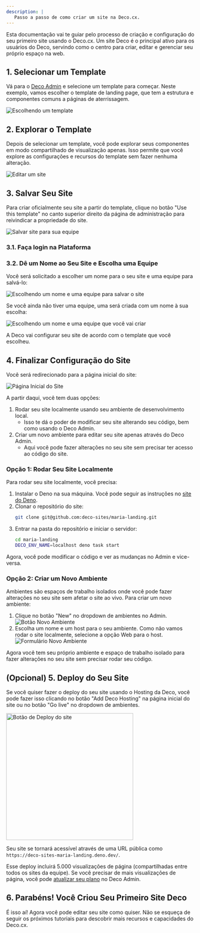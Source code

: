 ```yaml
---
description: |
   Passo a passo de como criar um site na Deco.cx.
---
```


Esta documentação vai te guiar pelo processo de criação e configuração do seu
primeiro site usando o Deco.cx. Um site Deco é o principal ativo para os
usuários do Deco, servindo como o centro para criar, editar e gerenciar seu
próprio espaço na web.

## 1. Selecionar um Template

Vá para o [Deco Admin](https://admin.deco.cx/spaces/new) e selecione um template
para começar. Neste exemplo, vamos escolher o template de landing page, que tem
a estrutura e componentes comuns a páginas de aterrissagem.

![Escolhendo um template](/docs/getting-started/creating-site/choose-template.png)

## 2. Explorar o Template

Depois de selecionar um template, você pode explorar seus componentes em modo
compartilhado de visualização apenas. Isso permite que você explore as
configurações e recursos do template sem fazer nenhuma alteração.

![Editar um site](/docs/getting-started/creating-site/site-editor.png)

## 3. Salvar Seu Site

Para criar oficialmente seu site a partir do template, clique no botão "Use this
template" no canto superior direito da página de administração para reivindicar
a propriedade do site.

![Salvar site para sua equipe](/docs/getting-started/creating-site/save-site-btn.png)

### 3.1. Faça login na Plataforma

### 3.2. Dê um Nome ao Seu Site e Escolha uma Equipe

Você será solicitado a escolher um nome para o seu site e uma equipe para
salvá-lo:

![Escolhendo um nome e uma equipe para salvar o site](/docs/getting-started/creating-site/save-site.png)

Se você ainda não tiver uma equipe, uma será criada com um nome à sua escolha:

![Escolhendo um nome e uma equipe que você vai criar](/docs/getting-started/creating-site/save-site-and-team.png)

A Deco vai configurar seu site de acordo com o template que você escolheu.

## 4. Finalizar Configuração do Site

Você será redirecionado para a página inicial do site:

![Página Inicial do Site](/docs/getting-started/creating-site/site-home.png)

A partir daqui, você tem duas opções:

1. Rodar seu site localmente usando seu ambiente de desenvolvimento local.
   - Isso te dá o poder de modificar seu site alterando seu código, bem como
     usando o Deco Admin.
2. Criar um novo ambiente para editar seu site apenas através do Deco Admin.
   - Aqui você pode fazer alterações no seu site sem precisar ter acesso ao
     código do site.

### Opção 1: Rodar Seu Site Localmente

Para rodar seu site localmente, você precisa:

1. Instalar o Deno na sua máquina. Você pode seguir as instruções no
   [site do Deno](https://deno.land/).
2. Clonar o repositório do site:
   ```bash
   git clone git@github.com:deco-sites/maria-landing.git
   ```
3. Entrar na pasta do repositório e iniciar o servidor:
   ```bash
   cd maria-landing
   DECO_ENV_NAME=localhost deno task start
   ```

Agora, você pode modificar o código e ver as mudanças no Admin e vice-versa.

### Opção 2: Criar um Novo Ambiente

Ambientes são espaços de trabalho isolados onde você pode fazer alterações no
seu site sem afetar o site ao vivo. Para criar um novo ambiente:

1. Clique no botão "New" no dropdown de ambientes no Admin.
   ![Botão Novo Ambiente](/docs/getting-started/creating-site/new-env-btn.png)
2. Escolha um nome e um host para o seu ambiente. Como não vamos rodar o site
   localmente, selecione a opção Web para o host.
   ![Formulário Novo Ambiente](/docs/getting-started/creating-site/new-env-form.png)

Agora você tem seu próprio ambiente e espaço de trabalho isolado para fazer
alterações no seu site sem precisar rodar seu código.

## (Opcional) 5. Deploy do Seu Site

Se você quiser fazer o deploy do seu site usando o Hosting da Deco, você pode
fazer isso clicando no botão "Add Deco Hosting" na página inicial do site ou no
botão "Go live" no dropdown de ambientes.

<Frame><img src="/docs/getting-started/creating-site/go-live-btn.png" alt="Botão de Deploy do site" width="340"/></Frame>

Seu site se tornará acessível através de uma URL pública como
`https://deco-sites-maria-landing.deno.dev/`.

Esse deploy incluirá 5.000 visualizações de página (compartilhadas entre todos
os sites da equipe). Se você precisar de mais visualizações de página, você pode
[atualizar seu plano](https://deco.cx/en/pricing) no Deco Admin.

## 6. Parabéns! Você Criou Seu Primeiro Site Deco

É isso aí! Agora você pode editar seu site como quiser. Não se esqueça de seguir
os próximos tutoriais para descobrir mais recursos e capacidades do Deco.cx.
